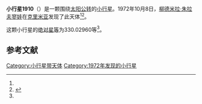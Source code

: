 {{Infobox planet
| bgcolour = #FFFFC0
| name = 1910 Mikhailov
| symbol = 
| image = 
| caption = 
| discovery = yes
| discovery_ref = 
| discoverer = [[柳德米拉·朱拉夫寥娃|柳德米拉·朱拉夫寥娃]]
| discovery_site = [[克里米亚|克里米亚]] 
| discovered = 1972年10月8日
| designations = yes
| mp_name = 
| named_after = 
| alt_names = 1972 TZ1/ 1950 QR / 1954 JL / 1959 GP / 1959 JK / 1961 TR / 1969 DD / A916 FC
| mp_category = [[主小行星帶|主带小行星]]
| orbit_ref = <ref name="a">[http://ssd.jpl.nasa.gov/sbdb.cgi?sstr=1910 1910 Mikhailov] {{Wayback|url=http://ssd.jpl.nasa.gov/sbdb.cgi?sstr=1910 |date=20201122051715 }}，小行星數據庫瀏覽器（JPL Small-Body Database Browser）－[[美国国家航空航天局|美国国家航空航天局]]喷气推进实验室</ref>
| epoch = 2456400.5 (2013年4月18日更新)
| aphelion = {{convert|3.1993511|AU|km|3|abbr=on|lk=out}}
| perihelion = {{convert|2.8935149|AU|km|3|abbr=on}}
| semimajor = {{convert|3.0464330|AU|km|3|abbr=on}}
| eccentricity = 0.0501958
| period = 1942.163871 [[日|日]]<br />5.32[[儒略年|儒略年]]
| avg_speed = 
| inclination = 10.36108
| asc_node = 200.88233
| mean_anomaly = 
| arg_peri = 330.02960
| satellites = 
| physical_characteristics = yes
| dimensions = 
| mass = 
| density = 
| surface_grav = 
| escape_velocity = 
| sidereal_day = 
| axial_tilt = 
| pole_ecliptic_lat = 
| pole_ecliptic_lon = 
| albedo = 
| temperatures= 
| temp_name1 = 
| mean_temp_1 = 
| max_temp_1 = 
| temp_name2 = 
| max_temp_2 = 
| spectral_type = 
| abs_magnitude = 330.02960
}}

'''小行星1910'''（{{lang-en|1910 Mikhailov}}）是一颗围绕[[太阳|太阳]][[公转|公转]]的[[小行星|小行星]]。1972年10月8日，[[柳德米拉·朱拉夫寥娃|柳德米拉·朱拉夫寥娃]]在[[克里米亚|克里米亚]]发现了此天体<ref name="a" /><ref>{{cite news|title=小行星列表|url=http://cfa-www.harvard.edu/iau/lists/NumberedMPs.txt|accessdate=2013-07-08|newspaper=哈佛大学|archive-date=2008-05-17|archive-url=https://web.archive.org/web/20080517010638/http://cfa-www.harvard.edu/iau/lists/NumberedMPs.txt|dead-url=no}}</ref>。

这颗小行星的[[绝对星等|绝对星等]]为330.02960等<ref name="a" />。

==参考文献==
{{reflist}}
{{Minor Planet Number|[[小行星1909|小行星1909]]|[[小行星1911|小行星1911]]}}

{{小天體}}

[[Category:小行星带天体|Category:小行星带天体]]
[[Category:1972年发现的小行星|Category:1972年发现的小行星]]

{{asteroid-stub}}